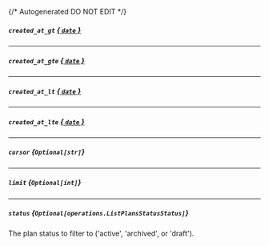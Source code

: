 {/* Autogenerated DO NOT EDIT  */}

##### `created_at_gt` [*{ `date` }*](https://docs.python.org/3/library/datetime.html#date-objects)

---
##### `created_at_gte` [*{ `date` }*](https://docs.python.org/3/library/datetime.html#date-objects)

---
##### `created_at_lt` [*{ `date` }*](https://docs.python.org/3/library/datetime.html#date-objects)

---
##### `created_at_lte` [*{ `date` }*](https://docs.python.org/3/library/datetime.html#date-objects)

---
##### `cursor` *{`Optional[str]`}*

---
##### `limit` *{`Optional[int]`}*

---
##### `status` *{`Optional[operations.ListPlansStatusStatus]`}*
The plan status to filter to ('active', 'archived', or 'draft').
<Collapsible>
    <ListPlansStatusStatus/>
</Collapsible>


